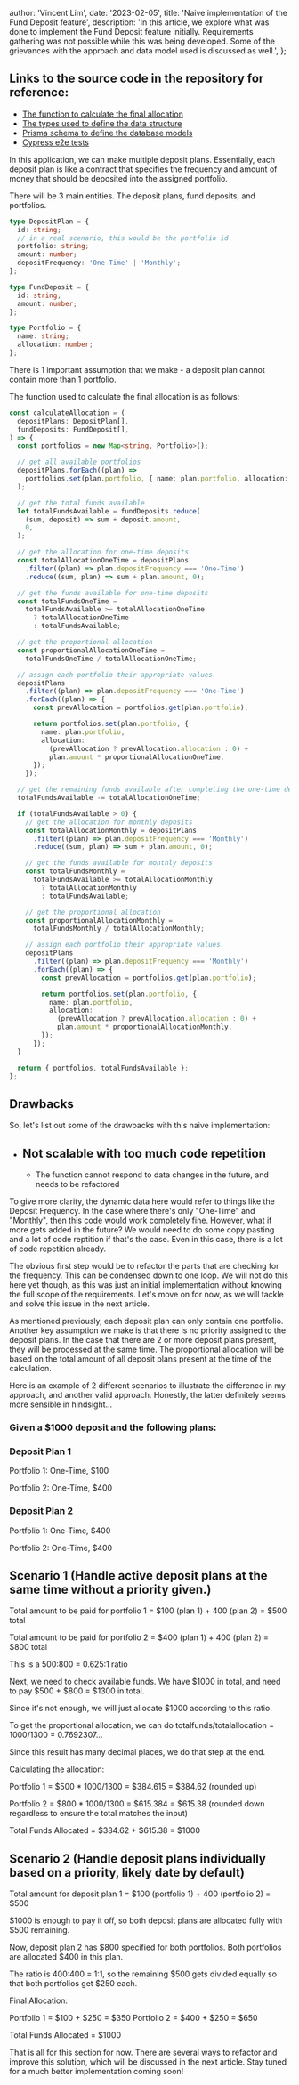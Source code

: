 
  author: 'Vincent Lim',
  date: '2023-02-05',
  title: 'Naive implementation of the Fund Deposit feature',
  description:
    'In this article, we explore what was done to implement the Fund Deposit feature initially. Requirements gathering was not possible while this was being developed. Some of the grievances with the approach and data model used is discussed as well.',
};


## Links to the source code in the repository for reference:

- [The function to calculate the final allocation](https://github.com/lvince95/my-next-app/blob/main/src/features/deposit/utils/deposit.ts)
- [The types used to define the data structure](https://github.com/lvince95/my-next-app/blob/main/src/features/deposit/types/deposit.d.ts)
- [Prisma schema to define the database models](https://github.com/lvince95/my-next-app/blob/main/prisma/schema.prisma)
- [Cypress e2e tests](https://github.com/lvince95/my-next-app/blob/main/cypress/e2e/deposit.cy.ts)

In this application, we can make multiple deposit plans. Essentially, each deposit plan is like a contract that specifies the frequency and amount of money that should be deposited into the assigned portfolio.

There will be 3 main entities. The deposit plans, fund deposits, and portfolios.

```ts
type DepositPlan = {
  id: string;
  // in a real scenario, this would be the portfolio id
  portfolio: string;
  amount: number;
  depositFrequency: 'One-Time' | 'Monthly';
};

type FundDeposit = {
  id: string;
  amount: number;
};

type Portfolio = {
  name: string;
  allocation: number;
};
```

There is 1 important assumption that we make - a deposit plan cannot contain more than 1 portfolio.

The function used to calculate the final allocation is as follows:

```ts
const calculateAllocation = (
  depositPlans: DepositPlan[],
  fundDeposits: FundDeposit[],
) => {
  const portfolios = new Map<string, Portfolio>();

  // get all available portfolios
  depositPlans.forEach((plan) =>
    portfolios.set(plan.portfolio, { name: plan.portfolio, allocation: 0 }),
  );

  // get the total funds available
  let totalFundsAvailable = fundDeposits.reduce(
    (sum, deposit) => sum + deposit.amount,
    0,
  );

  // get the allocation for one-time deposits
  const totalAllocationOneTime = depositPlans
    .filter((plan) => plan.depositFrequency === 'One-Time')
    .reduce((sum, plan) => sum + plan.amount, 0);

  // get the funds available for one-time deposits
  const totalFundsOneTime =
    totalFundsAvailable >= totalAllocationOneTime
      ? totalAllocationOneTime
      : totalFundsAvailable;

  // get the proportional allocation
  const proportionalAllocationOneTime =
    totalFundsOneTime / totalAllocationOneTime;

  // assign each portfolio their appropriate values.
  depositPlans
    .filter((plan) => plan.depositFrequency === 'One-Time')
    .forEach((plan) => {
      const prevAllocation = portfolios.get(plan.portfolio);

      return portfolios.set(plan.portfolio, {
        name: plan.portfolio,
        allocation:
          (prevAllocation ? prevAllocation.allocation : 0) +
          plan.amount * proportionalAllocationOneTime,
      });
    });

  // get the remaining funds available after completing the one-time deposits
  totalFundsAvailable -= totalAllocationOneTime;

  if (totalFundsAvailable > 0) {
    // get the allocation for monthly deposits
    const totalAllocationMonthly = depositPlans
      .filter((plan) => plan.depositFrequency === 'Monthly')
      .reduce((sum, plan) => sum + plan.amount, 0);

    // get the funds available for monthly deposits
    const totalFundsMonthly =
      totalFundsAvailable >= totalAllocationMonthly
        ? totalAllocationMonthly
        : totalFundsAvailable;

    // get the proportional allocation
    const proportionalAllocationMonthly =
      totalFundsMonthly / totalAllocationMonthly;

    // assign each portfolio their appropriate values.
    depositPlans
      .filter((plan) => plan.depositFrequency === 'Monthly')
      .forEach((plan) => {
        const prevAllocation = portfolios.get(plan.portfolio);

        return portfolios.set(plan.portfolio, {
          name: plan.portfolio,
          allocation:
            (prevAllocation ? prevAllocation.allocation : 0) +
            plan.amount * proportionalAllocationMonthly,
        });
      });
  }

  return { portfolios, totalFundsAvailable };
};
```

## Drawbacks

So, let's list out some of the drawbacks with this naive implementation:

- ## Not scalable with too much code repetition
  - The function cannot respond to data changes in the future, and needs to be refactored

To give more clarity, the dynamic data here would refer to things like the Deposit Frequency. In the case where there's only "One-Time" and "Monthly", then this code would work completely fine. However, what if more gets added in the future? We would need to do some copy pasting and a lot of code reptition if that's the case. Even in this case, there is a lot of code repetition already.

The obvious first step would be to refactor the parts that are checking for the frequency. This can be condensed down to one loop. We will not do this here yet though, as this was just an initial implementation without knowing the full scope of the requirements. Let's move on for now, as we will tackle and solve this issue in the next article.

As mentioned previously, each deposit plan can only contain one portfolio. Another key assumption we make is that there is no priority assigned to the deposit plans. In the case that there are 2 or more deposit plans present, they will be processed at the same time. The proportional allocation will be based on the total amount of all deposit plans present at the time of the calculation.

Here is an example of 2 different scenarios to illustrate the difference in my approach, and another valid approach. Honestly, the latter definitely seems more sensible in hindsight...

### Given a $1000 deposit and the following plans:

### Deposit Plan 1

Portfolio 1: One-Time, $100

Portfolio 2: One-Time, $400

### Deposit Plan 2

Portfolio 1: One-Time, $400

Portfolio 2: One-Time, $400

## Scenario 1 (Handle active deposit plans at the same time without a priority given.)

Total amount to be paid for portfolio 1 = $100 (plan 1) + 400 (plan 2) = $500 total

Total amount to be paid for portfolio 2 = $400 (plan 1) + 400 (plan 2) = $800 total

This is a 500:800 = 0.625:1 ratio

Next, we need to check available funds. We have $1000 in total, and need to pay $500 + $800 = $1300 in total.

Since it's not enough, we will just allocate $1000 according to this ratio.

To get the proportional allocation, we can do totalfunds/totalallocation = 1000/1300 = 0.7692307...

Since this result has many decimal places, we do that step at the end.

Calculating the allocation:

Portfolio 1 = $500 \* 1000/1300 = $384.615 = $384.62 (rounded up)

Portfolio 2 = $800 \* 1000/1300 = $615.384 = $615.38 (rounded down regardless to ensure the total matches the input)

Total Funds Allocated = $384.62 + $615.38 = $1000

## Scenario 2 (Handle deposit plans individually based on a priority, likely date by default)

Total amount for deposit plan 1 = $100 (portfolio 1) + 400 (portfolio 2) = $500

$1000 is enough to pay it off, so both deposit plans are allocated fully with $500 remaining.

Now, deposit plan 2 has $800 specified for both portfolios. Both portfolios are allocated $400 in this plan.

The ratio is 400:400 = 1:1, so the remaining $500 gets divided equally so that both portfolios get $250 each.

Final Allocation:

Portfolio 1 = $100 + $250 = $350
Portfolio 2 = $400 + $250 = $650

Total Funds Allocated = $1000

That is all for this section for now. There are several ways to refactor and improve this solution, which will be discussed in the next article. Stay tuned for a much better implementation coming soon!
